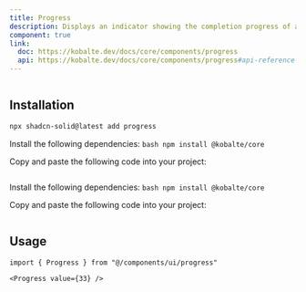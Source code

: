 ```yaml
---
title: Progress
description: Displays an indicator showing the completion progress of a task, typically displayed as a progress bar.
component: true
link:
  doc: https://kobalte.dev/docs/core/components/progress
  api: https://kobalte.dev/docs/core/components/progress#api-reference
---
```


<ComponentPreview name="progress-demo" >

```tsx file=<rootDir>/src/registry/tailwindcss/examples/progress-demo.tsx

```

</ComponentPreview>

## Installation

<ComponentInstallation >

```bash
npx shadcn-solid@latest add progress
```

<Step >

<StepItem>Install the following dependencies:</StepItem>
```bash npm install @kobalte/core ```

<StepItem>Copy and paste the following code into your project:</StepItem>
```tsx file=<rootDir>/src/registry/tailwindcss/ui/progress.tsx
```

</Step>

<Step >

<StepItem>Install the following dependencies:</StepItem>
```bash npm install @kobalte/core ```

<StepItem>Copy and paste the following code into your project:</StepItem>
```tsx file=<rootDir>/../packages/unocss/ui/progress.tsx
```

</Step>

</ComponentInstallation>

## Usage

```tsx
import { Progress } from "@/components/ui/progress"
```

```tsx
<Progress value={33} />
```
